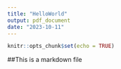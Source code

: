 ```yaml
---
title: "HelloWorld"
output: pdf_document
date: "2023-10-11"
---
```


```r
knitr::opts_chunk$set(echo = TRUE)
```
 
##This is a markdown file 


